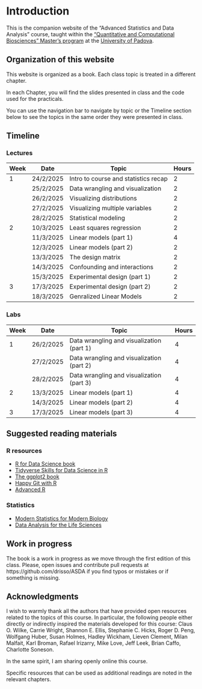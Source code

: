 # Introduction {.unnumbered}

This is the companion website of the "Advanced Statistics and Data Analysis" course, taught within the ["Quantitative and Computational Biosciences" Master's program](https://www.unipd.it/en/educational-offer/second-cycle-degree/science?tipo=LM&scuola=SC&ordinamento=2024&key=SC2804&cg=science) at the [University of Padova](https://www.unipd.it/).

## Organization of this website

This website is organized as a book. Each class topic is treated in a different chapter.

In each Chapter, you will find the slides presented in class and the code used for the practicals.

You can use the navigation bar to navigate by topic or the Timeline section below to see the topics in the same order they were presented in class.

## Timeline

### Lectures

| Week | Date      | Topic                                | Hours |
|------|-----------|--------------------------------------|-------|
| 1    | 24/2/2025 | Intro to course and statistics recap | 2     |
|      | 25/2/2025 | Data wrangling and visualization     | 2     |
|      | 26/2/2025 | Visualizing distributions            | 2     |
|      | 27/2/2025 | Visualizing multiple variables       | 2     |
|      | 28/2/2025 | Statistical modeling                 | 2     |
| 2    | 10/3/2025 | Least squares regression             | 2     |
|      | 11/3/2025 | Linear models (part 1)               | 4     |
|      | 12/3/2025 | Linear models (part 2)               | 2     |
|      | 13/3/2025 | The design matrix                    | 2     |
|      | 14/3/2025 | Confounding and interactions         | 2     |
|      | 15/3/2025 | Experimental design (part 1)         | 2     |
| 3    | 17/3/2025 | Experimental design (part 2)         | 2     |
|      | 18/3/2025 | Genralized Linear Models             | 2     |


### Labs

| Week | Date      | Topic                                     | Hours |
|------|-----------|-------------------------------------------|-------|
| 1    | 26/2/2025 | Data wrangling and visualization (part 1) | 4     |
|      | 27/2/2025 | Data wrangling and visualization (part 2) | 4     |
|      | 28/2/2025 | Data wrangling and visualization (part 3) | 4     |
| 2    | 13/3/2025 | Linear models (part 1)                    | 4     |
|      | 14/3/2025 | Linear models (part 2)                    | 4     |
| 3    | 17/3/2025 | Linear models (part 3)                    | 4     |


## Suggested reading materials

### R resources

-   [R for Data Science book](https://r4ds.had.co.nz/)
-   [Tidyverse Skills for Data Science in R](https://www.coursera.org/specializations/tidyverse-data-science-r)
-   [The ggplot2 book](https://ggplot2-book.org/)
-   [Happy Git with R](https://happygitwithr.com/)
-   [Advanced R](https://adv-r.hadley.nz/)

### Statistics

- [Modern Statistics for Modern Biology](https://www.huber.embl.de/msmb/)
- [Data Analysis for the Life Sciences](https://leanpub.com/dataanalysisforthelifesciences)

## Work in progress

The book is a work in progress as we move through the first edition of this class. Please, open issues and contribute pull requests at https://github.com/drisso/ASDA if you find typos or mistakes or if something is missing.

## Acknowledgments

I wish to warmly thank all the authors that have provided open resources related to the topics of this course. In particular, the following people either directly or indirectly inspired the materials developed for this course: Claus O. Wilke, Carrie Wright, Shannon E. Ellis, Stephanie C. Hicks, Roger D. Peng, Wolfgang Huber, Susan Holmes, Hadley Wickham, Lieven Clement, Milan Malfait, Karl Broman, Rafael Irizarry, Mike Love, Jeff Leek, Brian Caffo, Charlotte Soneson.

In the same spirit, I am sharing openly online this course.

Specific resources that can be used as additional readings are noted in the relevant chapters.
